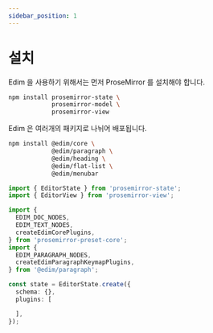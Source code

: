 ```yaml
---
sidebar_position: 1 
---
```


# 설치

Edim 을 사용하기 위해서는 먼저 ProseMirror 를 설치해야 합니다.

```bash npm2yarn
npm install prosemirror-state \
            prosemirror-model \
            prosemirror-view
```

Edim 은 여러개의 패키지로 나뉘어 배포됩니다.
 
```bash npm2yarn
npm install @edim/core \
            @edim/paragraph \
            @edim/heading \
            @edim/flat-list \
            @edim/menubar
```

```typescript
import { EditorState } from 'prosemirror-state';
import { EditorView } from 'prosemirror-view';

import {
  EDIM_DOC_NODES,
  EDIM_TEXT_NODES,
  createEdimCorePlugins,
} from 'prosemirror-preset-core';
import {
  EDIM_PARAGRAPH_NODES,
  createEdimParagraphKeymapPlugins,
} from '@edim/paragraph';

const state = EditorState.create({
  schema: {},
  plugins: [

  ],
});

```